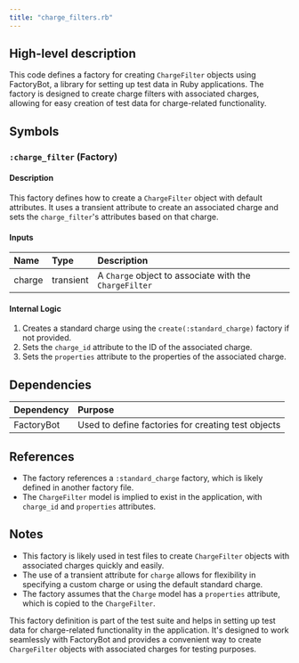 ```yaml
---
title: "charge_filters.rb"
---
```


## High-level description
This code defines a factory for creating `ChargeFilter` objects using FactoryBot, a library for setting up test data in Ruby applications. The factory is designed to create charge filters with associated charges, allowing for easy creation of test data for charge-related functionality.

## Symbols

### `:charge_filter` (Factory)
#### Description
This factory defines how to create a `ChargeFilter` object with default attributes. It uses a transient attribute to create an associated charge and sets the `charge_filter`'s attributes based on that charge.

#### Inputs
| Name | Type | Description |
|:-----|:-----|:------------|
| charge | transient | A `Charge` object to associate with the `ChargeFilter` |

#### Internal Logic
1. Creates a standard charge using the `create(:standard_charge)` factory if not provided.
2. Sets the `charge_id` attribute to the ID of the associated charge.
3. Sets the `properties` attribute to the properties of the associated charge.

## Dependencies
| Dependency | Purpose |
|:-----------|:--------|
| FactoryBot | Used to define factories for creating test objects |

## References
- The factory references a `:standard_charge` factory, which is likely defined in another factory file.
- The `ChargeFilter` model is implied to exist in the application, with `charge_id` and `properties` attributes.

## Notes
- This factory is likely used in test files to create `ChargeFilter` objects with associated charges quickly and easily.
- The use of a transient attribute for `charge` allows for flexibility in specifying a custom charge or using the default standard charge.
- The factory assumes that the `Charge` model has a `properties` attribute, which is copied to the `ChargeFilter`.

This factory definition is part of the test suite and helps in setting up test data for charge-related functionality in the application. It's designed to work seamlessly with FactoryBot and provides a convenient way to create `ChargeFilter` objects with associated charges for testing purposes.